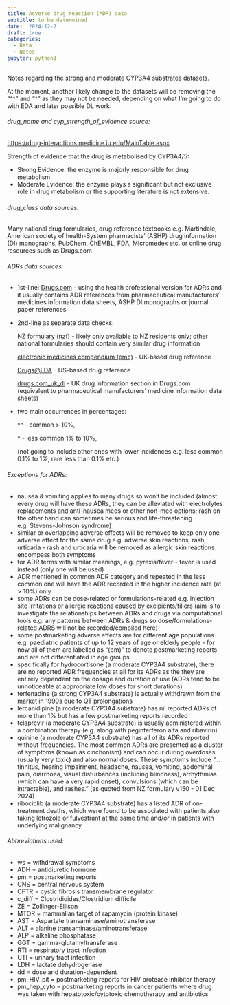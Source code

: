 ```yaml
---
title: Adverse drug reaction (ADR) data
subtitle: to be determined
date: '2024-12-2'
draft: true
categories:
  - Data
  - Notes
jupyter: python3
---
```


Notes regarding the strong and moderate CYP3A4 substrates datasets.

At the moment, another likely change to the datasets will be removing the "^^" and "^" as they may not be needed, depending on what I'm going to do with EDA and later possible DL work.

###### drug_name and cyp_strength_of_evidence source: 

[https://drug-interactions.medicine.iu.edu/MainTable.aspx](https://drug-interactions.medicine.iu.edu/MainTable.aspx)

Strength of evidence that the drug is metabolised by CYP3A4/5:

- Strong Evidence: the enzyme is majorly responsible for drug metabolism.
- Moderate Evidence: the enzyme plays a significant but not exclusive role in drug metabolism or 
the supporting literature is not extensive.

###### drug_class data sources: 

Many national drug formularies, drug reference textbooks e.g. Martindale, 
American society of health-System pharmacists' (ASHP) drug information (DI) monographs,
PubChem, ChEMBL, FDA, Micromedex etc. or online drug resources such as Drugs.com

###### ADRs data sources: 

* 1st-line: [Drugs.com](https://www.drugs.com/sfx/) - using the health professional version for ADRs and it usually contains ADR references from pharmaceutical manufacturers' medicines information data sheets, ASHP DI monographs or journal paper references

* 2nd-line as separate data checks: 

  [NZ formulary (nzf)](https://nzf.org.nz/nzf_1) - likely only available to NZ residents only; other national formularies should contain very similar drug information

  [electronic medicines compendium (emc)](https://www.medicines.org.uk/emc) - UK-based drug reference

  [Drugs@FDA](https://www.accessdata.fda.gov/scripts/cder/daf/index.cfm) - US-based drug reference
  
  [drugs.com_uk_di](https://www.drugs.com/uk/) - UK drug information section in Drugs.com (equivalent to pharmaceutical manufacturers' medicine information data sheets)

- two main occurrences in percentages: 

  ^^ - common > 10%, 

  ^ - less common 1% to 10%, 

  (not going to include other ones with lower incidences e.g. less common 0.1% to 1%, rare less than 0.1% etc.)

###### Exceptions for ADRs: 

- nausea & vomiting applies to many drugs so won't be included (almost every drug will have these ADRs, they can be alleviated with electrolytes replacements and anti-nausea meds or other non-med options; rash on the other hand can sometimes be serious and life-threatening e.g. Stevens-Johnson syndrome)
- similar or overlapping adverse effects will be removed to keep only one adverse effect for the same drug e.g. adverse skin reactions, rash, urticaria - rash and urticaria will be removed as allergic skin reactions encompass both symptoms
- for ADR terms with similar meanings, e.g. pyrexia/fever - fever is used instead (only one will be used)
- ADR mentioned in common ADR category and repeated in the less common one will have the ADR recorded in the higher incidence rate (at > 10%) only
- some ADRs can be dose-related or formulations-related e.g. injection site irritations or allergic reactions caused by excipients/fillers (aim is to investigate the relationships between ADRs and drugs via computational tools e.g. any patterns between ADRs & drugs so dose/formulations-related ADRS will not be recorded/compiled here)
- some postmarketing adverse effects are for different age populations e.g. paediatric patients of up to 12 years of age or elderly people - for now all of them are labelled as "(pm)" to denote postmarketing reports and are not differentiated in age groups
- specifically for hydrocortisone (a moderate CYP3A4 substrate), there are no reported ADR frequencies at all for its ADRs as the they are entirely dependent on the dosage and duration of use (ADRs tend to be unnoticeable at appropriate low doses for short durations)
- terfenadine (a strong CYP3A4 substrate) is actually withdrawn from the market in 1990s due to QT prolongations
- lercanidipine (a moderate CYP3A4 substrate) has nil reported ADRs of more than 1% but has a few postmarketing reports recorded
- telaprevir (a moderate CYP3A4 substrate) is usually administered within a combination therapy (e.g. along with peginterferon alfa and ribavirin)
- quinine (a moderate CYP3A4 substrate) has all of its ADRs reported without frequencies. The most common ADRs are presented as a cluster of symptoms (known as cinchonism) and can occur during overdoses (usually very toxic) and also normal doses. These symptoms include "...tinnitus, hearing impairment, headache, nausea, vomiting, abdominal pain, diarrhoea, visual disturbances (including blindness), arrhythmias (which can have a very rapid onset), convulsions (which can be intractable), and rashes." (as quoted from NZ formulary v150 - 01 Dec 2024)
- ribociclib (a moderate CYP3A4 substrate) has a listed ADR of on-treatment deaths, which were found to be associated with patients also taking letrozole or fulvestrant at the same time and/or in patients with underlying malignancy

###### Abbreviations used:

- ws = withdrawal symptoms
- ADH = antidiuretic hormone
- pm = postmarketing reports
- CNS = central nervous system
- CFTR = cystic fibrosis transmembrane regulator 
- c_diff = Clostridioides/Clostridium difficile
- ZE = Zollinger-Ellison
- MTOR = mammalian target of rapamycin (protein kinase)
- AST = Aspartate transaminase/aminotransferase
- ALT = alanine transaminase/aminotransferase
- ALP = alkaline phosphatase
- GGT = gamma-glutamyltransferase
- RTI = respiratory tract infection
- UTI = urinary tract infection
- LDH = lactate dehydrogenase
- dd = dose and duration-dependent
- pm_HIV_pit = postmarketing reports for HIV protease inhibitor therapy
- pm_hep_cyto = postmarketing reports in cancer patients where drug was taken with hepatotoxic/cytotoxic chemotherapy and antibiotics
